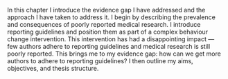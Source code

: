 In this chapter I introduce the evidence gap I have addressed and the approach I have taken to address it. I begin by describing the prevalence and consequences of poorly reported medical research. I introduce reporting guidelines and position them as part of a complex behaviour change intervention. This intervention has had a disappointing impact &mdash; few authors adhere to reporting guidelines and medical research is still poorly reported. This brings me to my evidence gap: how can we get more authors to adhere to reporting guidelines? I then outline my aims, objectives, and thesis structure.